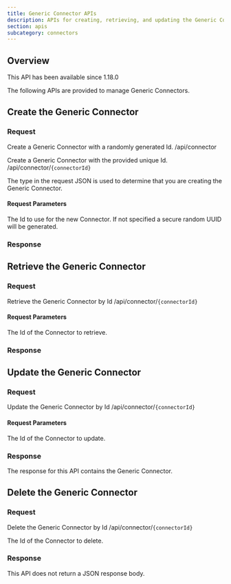 ```yaml
---
title: Generic Connector APIs
description: APIs for creating, retrieving, and updating the Generic Connector
section: apis
subcategory: connectors
---
```


## Overview

<Aside type="version">
This API has been available since 1.18.0
</Aside>

The following APIs are provided to manage Generic Connectors.


## Create the Generic Connector

### Request

<APIAuthentication icon="lock">Create a Generic Connector with a randomly generated Id.</APIAuthentication>
<APIURI method="POST">/api/connector</APIURI>

<APIAuthentication icon="lock">Create a Generic Connector with the provided unique Id.</APIAuthentication>
<APIURI method="POST">/api/connector/`{connectorId}`</APIURI>

The <InlineField>type</InlineField> in the request JSON is used to determine that you are creating the Generic Connector.

#### Request Parameters

<APIBlock>
  <APIField name="connectorId" type="UUID" optional defaults="secure random UUID">
    The Id to use for the new Connector. If not specified a secure random UUID will be generated.
  </APIField>
</APIBlock>

<GenericRequestBody />

### Response

<StandardPostResponseCodes never_search_error />

<GenericResponseBody />

## Retrieve the Generic Connector

### Request

<APIAuthentication icon="lock">Retrieve the Generic Connector by Id</APIAuthentication>
<APIURI method="GET">/api/connector/`{connectorId}`</APIURI>

#### Request Parameters

<APIBlock>
  <APIField name="connectorId" type="UUID" required>
    The Id of the Connector to retrieve.
  </APIField>
</APIBlock>

### Response

<StandardGetResponseCodes never_search_error />

<GenericResponseBody />

## Update the Generic Connector

<GenericUpdateExplanationFragment capitalized_object_name="Generic Connector" />

### Request

<APIAuthentication icon="lock">Update the Generic Connector by Id</APIAuthentication>
<APIURI method="PUT">/api/connector/`{connectorId}`</APIURI>

<PatchSupport api_endpoint="/api/connector/`{connectorId}`" />

#### Request Parameters

<APIBlock>
  <APIField name="connectorId" type="UUID" required>
    The Id of the Connector to update.
  </APIField>
</APIBlock>

<GenericRequestBody />

### Response

The response for this API contains the Generic Connector.

<StandardPutResponseCodes never_search_error />

<GenericResponseBody />

## Delete the Generic Connector

### Request

<APIAuthentication icon="lock">Delete the Generic Connector by Id</APIAuthentication>
<APIURI method="DELETE">/api/connector/`{connectorId}`</APIURI>

<APIBlock>
  <APIField name="connectorId" type="UUID" required>
    The Id of the Connector to delete.
  </APIField>
</APIBlock>

### Response

This API does not return a JSON response body.

<StandardDeleteResponseCodes never_search_error />

